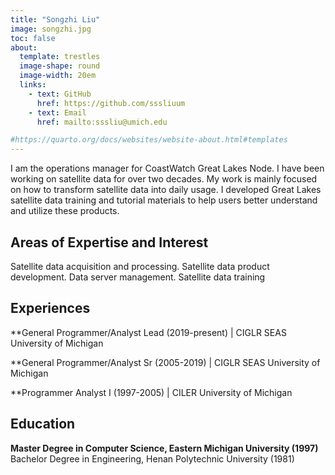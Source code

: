 ```yaml
---
title: "Songzhi Liu"
image: songzhi.jpg
toc: false
about: 
  template: trestles
  image-shape: round
  image-width: 20em
  links:
    - text: GitHub
      href: https://github.com/sssliuum
    - text: Email
      href: mailto:sssliu@umich.edu

#https://quarto.org/docs/websites/website-about.html#templates
---
```


I am the operations manager for CoastWatch Great Lakes Node. I have been working on satellite data for over two decades. My work is mainly focused on how to transform satellite data into daily usage. I developed Great Lakes satellite data training and tutorial materials to help users better understand and utilize these products.  

## Areas of Expertise and Interest
Satellite data acquisition and processing.
Satellite data product development.
Data server management.
Satellite data training


## Experiences

**General Programmer/Analyst Lead (2019-present) | CIGLR SEAS University of Michigan

**General Programmer/Analyst Sr (2005-2019) | CIGLR SEAS University of Michigan

**Programmer Analyst I (1997-2005) | CILER University of Michigan



## Education

**Master Degree in Computer Science, Eastern Michigan University (1997)
**Bachelor Degree in Engineering, Henan Polytechnic University (1981)

